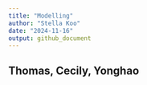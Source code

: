 ```yaml
---
title: "Modelling"
author: "Stella Koo"
date: "2024-11-16"
output: github_document
---
```


## Thomas, Cecily, Yonghao

